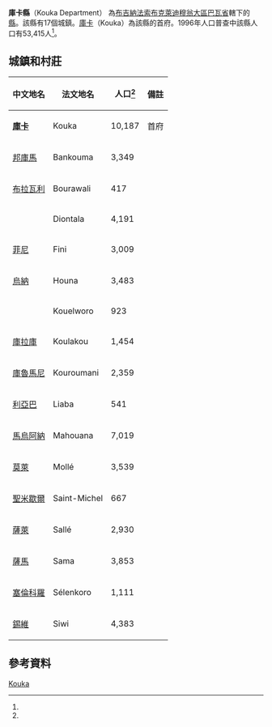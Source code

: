 {{Infobox settlement
|name = 庫卡縣
|settlement_type = [[巴瓦省|巴瓦省]][[縣_(布基納法索)|縣份]]
|native_name = Kouka Department
|nickname = 
|image_skyline = 
|image_size = 
|image_caption =
|image_flag = 
|image_seal = 
|seal_size =
|image_map = 
|map_caption = 
|pushpin_map = Burkina Faso
|pushpin_map_caption = 
|coordinates_region = 
|subdivision_type = 國家
|subdivision_name = {{flag|Burkina Faso}}
|subdivision_type1 = 大區
|subdivision_name1 = [[布克萊迪穆翁大區|布克萊迪穆翁大區]]
|subdivision_type2 = [[布吉納法索行政區劃|省]]
|subdivision_name2 = [[巴瓦省|巴瓦省]]
|subdivision_type3 = 首府
|subdivision_name3 = [[庫卡_(巴瓦省)|庫卡]]
|leader_title = 
|leader_name = 
|established_title = 
|established_date = 
|area_total_km2 = 
|population_as_of = 1996
|population_footnotes =<ref name=IC>[http://www.inforoute-communale.gov.bf/list_vill/bm.htm Burkinabé government inforoute communale] {{webarchive|url=https://web.archive.org/web/20080124133758/http://www.inforoute-communale.gov.bf/list_vill/bm.htm |date=2008-01-24 }}</ref>
|population_total = 53,415
|population_density_km2 =
|population_blank1_title = 民族
|population_blank1 = 
|timezone =GMT
|coordinates_display = inline,title
|utc_offset = +0
|latd=11
|latm=54
|lats=00
|latNS=N
|longd=4
|longm=20
|longs=00
|longEW=W
|website = 
}}

'''庫卡縣'''（Kouka Department） 為[[布吉納法索|布吉納法索]][[布克萊迪穆翁大區|布克萊迪穆翁大區]][[巴瓦省|巴瓦省]]轄下的[[縣_(布吉納法索)|縣]]。該縣有17個城鎮。[[庫卡_(巴瓦省)|庫卡]]（Kouka）為該縣的首府。1996年人口普查中該縣人口有53,415人<ref name=IC/>。

==城鎮和村莊==
{| class="wikitable sortable" style="text-align: center"
|- bgcolor=#EEEEEE
! 中文地名
! 法文地名
! 人口<ref name=IC/>
! 備註
|-
| '''[[庫卡_(巴瓦省)|庫卡]]'''
| Kouka
| 10,187
| 首府
|-
| [[邦庫馬|邦庫馬]]
| Bankouma
| 3,349
| 
|-
| [[布拉瓦利|布拉瓦利]]
| Bourawali
| 417
|
|-
| 
| Diontala
| 4,191
|
|-
| [[菲尼_(布吉納法索)|菲尼]]
| Fini
| 3,009
|
|-
| [[烏納_(布吉納法索)|烏納]]
| Houna
| 3,483
|
|-
| 
| Kouelworo
| 923
|
|-
| [[庫拉庫|庫拉庫]]
| Koulakou
| 1,454
|
|-
| [[庫魯馬尼_(布吉納法索)|庫魯馬尼]]
| Kouroumani
| 2,359
|
|-
| [[利亞巴|利亞巴]]
| Liaba
| 541
|
|-
| [[馬烏阿納|馬烏阿納]]
| Mahouana
| 7,019
|
|-
| [[莫萊_(布吉納法索)|莫萊]]
| Mollé
| 3,539
|
|-
| [[聖米歇爾_(布吉納法索)|聖米歇爾]]
| Saint-Michel
| 667
|
|-
| [[薩萊_(布吉納法索)|薩萊]]
| Sallé
| 2,930
|
|-
| [[薩馬_(布吉納法索)|薩馬]]
| Sama
| 3,853
|
|-
| [[塞倫科羅|塞倫科羅]]
| Sélenkoro
| 1,111
|
|-
| [[錫維_(布吉納法索)|錫維]]
| Siwi
| 4,383
|
|}

==參考資料==
{{Reflist}}

{{巴瓦省}}

[[Category:巴瓦省縣份|Kouka]]

{{BurkinaFaso-geo-stub}}